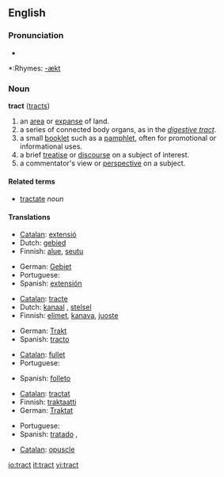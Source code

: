 ==English==

===Pronunciation===
*{{audio|en-us-tract.ogg|Audio (US)}}

*:Rhymes: [[Rhymes:English:-ækt|-ækt]]

===Noun===
'''tract''' ([[tracts]])

# an [[area]] or [[expanse]] of land.
# a series of connected body organs, as in the ''[[digestive tract]]''.
# a small [[booklet]] such as a [[pamphlet]], often for promotional or informational uses.
# a brief [[treatise]] or [[discourse]] on a subject of interest.
# a commentator's view or [[perspective]] on a subject.

====Related terms====
*[[tractate]] ''noun''

====Translations====
{{trans-top|an area}}
*[[Catalan]]: [[extensió]] {{f}}
*Dutch: [[gebied]] {{n}}
*Finnish: [[alue]], [[seutu]]
{{trans-mid}}
*German: [[Gebiet]] {{n}}
*Portuguese: {{t|pt|extensão|m}}
*Spanish: [[extensión]] {{f}}
{{trans-bottom}}

{{trans-top|a series of connected body organs}}
*[[Catalan]]: [[tracte]] {{m}}
*Dutch: [[kanaal]] {{n}}, [[stelsel]] {{n}}
*Finnish: [[elimet]], [[kanava]], [[juoste]]
{{trans-mid}}
*German: [[Trakt]] {{m}}
*Spanish: [[tracto]] {{m}}
{{trans-bottom}}

{{trans-top|a small booklet}}
*[[Catalan]]: [[fullet]] {{m}}
*Portuguese: {{t-|pt|panfleto|m}}
{{trans-mid}}
*Spanish: [[folleto]] {{m}}
{{trans-bottom}}

{{trans-top|a brief treatise}}
*[[Catalan]]: [[tractat]] {{m}}
*Finnish: [[traktaatti]]
*German: [[Traktat]] {{n}}
{{trans-mid}}
*Portuguese: {{t|pt|tratado|m}}
*Spanish: [[tratado]] {{m}}, 
{{trans-bottom}}

{{checktrans}}
*[[Catalan]]: [[opuscle]] {{m}}

[[io:tract]]
[[it:tract]]
[[vi:tract]]